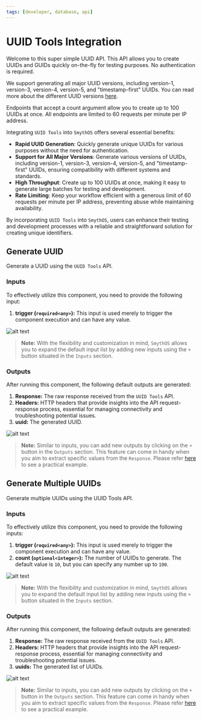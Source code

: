 ```yaml
---
tags: [developer, database, api]
---
```



# UUID Tools Integration

Welcome to this super simple UUID API. This API allows you to create UUIDs and GUIDs quickly on-the-fly for testing purposes. No authentication is required.

We support generating all major UUID versions, including version-1, version-3, version-4, version-5, and "timestamp-first" UUIDs. You can read more about the different UUID versions [here](https://uuid.tools/).

Endpoints that accept a count argument allow you to create up to 100 UUIDs at once. All endpoints are limited to 60 requests per minute per IP address.

Integrating `UUID Tools` into `SmythOS` offers several essential benefits:

- **Rapid UUID Generation**: Quickly generate unique UUIDs for various purposes without the need for authentication.
- **Support for All Major Versions**: Generate various versions of UUIDs, including version-1, version-3, version-4, version-5, and "timestamp-first" UUIDs, ensuring compatibility with different systems and standards.
- **High Throughput**: Create up to 100 UUIDs at once, making it easy to generate large batches for testing and development.
- **Rate Limiting**: Keep your workflow efficient with a generous limit of 60 requests per minute per IP address, preventing abuse while maintaining availability.

By incorporating `UUID Tools` into `SmythOS`, users can enhance their testing and development processes with a reliable and straightforward solution for creating unique identifiers.

## Generate UUID

Generate a UUID using the `UUID Tools` API.

### Inputs

To effectively utilize this component, you need to provide the following input:

1. **trigger (`required<any>`):** This input is used merely to trigger the component execution and can have any value.

<Image src="/img/uuid_tools/screenshot1.png" alt="alt text" />

> **Note:** With the flexibility and customization in mind, `SmythOS` allows you to expand the default input list by adding new inputs using the `+` button situated in the `Inputs` section.

### Outputs

After running this component, the following default outputs are generated:

1. **Response:** The raw response received from the `UUID Tools` API.
2. **Headers:** HTTP headers that provide insights into the API request-response process, essential for managing connectivity and troubleshooting potential issues.
3. **uuid:** The generated UUID.

<Image src="/img/uuid_tools/screenshot2.png" alt="alt text" />

> **Note:** Similar to inputs, you can add new outputs by clicking on the `+` button in the `Outputs` section. This feature can come in handy when you aim to extract specific values from the `Response`. Please refer [here](https://app.smythos.com/doc/#/components/APICall?id=example-without-authentication) to see a practical example.

## Generate Multiple UUIDs

Generate multiple UUIDs using the UUID Tools API.

### Inputs

To effectively utilize this component, you need to provide the following inputs:

1. **trigger (`required<any>`):** This input is used merely to trigger the component execution and can have any value.
2. **count (`optional<integer>`):** The number of UUIDs to generate. The default value is `10`, but you can specify any number up to `100`.

<Image src="/img/uuid_tools/screenshot3.png" alt="alt text" />

> **Note:** With the flexibility and customization in mind, `SmythOS` allows you to expand the default input list by adding new inputs using the `+` button situated in the `Inputs` section.

### Outputs

After running this component, the following default outputs are generated:

1. **Response:** The raw response received from the `UUID Tools` API.
2. **Headers:** HTTP headers that provide insights into the API request-response process, essential for managing connectivity and troubleshooting potential issues.
3. **uuids:** The generated list of UUIDs. 

<Image src="/img/uuid_tools/screenshot4.png" alt="alt text" />

> **Note:** Similar to inputs, you can add new outputs by clicking on the `+` button in the `Outputs` section. This feature can come in handy when you aim to extract specific values from the `Response`. Please refer [here](https://app.smythos.com/doc/#/components/APICall?id=example-without-authentication) to see a practical example.
